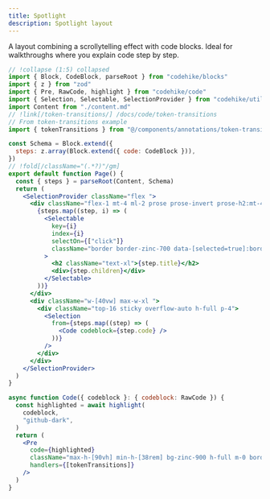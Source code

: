 ```yaml
---
title: Spotlight
description: Spotlight layout
---
```



A layout combining a scrollytelling effect with code blocks. Ideal for walkthroughs where you explain code step by step.

<LayoutDemo name="spotlight">

```jsx page.jsx
// !collapse (1:5) collapsed
import { Block, CodeBlock, parseRoot } from "codehike/blocks"
import { z } from "zod"
import { Pre, RawCode, highlight } from "codehike/code"
import { Selection, Selectable, SelectionProvider } from "codehike/utils"
import Content from "./content.md"
// !link[/token-transitions/] /docs/code/token-transitions
// From token-transitions example
import { tokenTransitions } from "@/components/annotations/token-transitions"

const Schema = Block.extend({
  steps: z.array(Block.extend({ code: CodeBlock })),
})
// !fold[/className="(.*?)"/gm]
export default function Page() {
  const { steps } = parseRoot(Content, Schema)
  return (
    <SelectionProvider className="flex ">
      <div className="flex-1 mt-4 ml-2 prose prose-invert prose-h2:mt-4">
        {steps.map((step, i) => (
          <Selectable
            key={i}
            index={i}
            selectOn={["click"]}
            className="border border-zinc-700 data-[selected=true]:border-blue-400 px-5 py-2 mb-4 rounded bg-zinc-900 cursor-pointer hover:bg-zinc-800 transition-colors duration-200 ease-in-out"
          >
            <h2 className="text-xl">{step.title}</h2>
            <div>{step.children}</div>
          </Selectable>
        ))}
      </div>
      <div className="w-[40vw] max-w-xl ">
        <div className="top-16 sticky overflow-auto h-full p-4">
          <Selection
            from={steps.map((step) => (
              <Code codeblock={step.code} />
            ))}
          />
        </div>
      </div>
    </SelectionProvider>
  )
}

async function Code({ codeblock }: { codeblock: RawCode }) {
  const highlighted = await highlight(
    codeblock,
    "github-dark",
  )
  return (
    <Pre
      code={highlighted}
      className="max-h-[90vh] min-h-[38rem] bg-zinc-900 h-full m-0 border border-zinc-700 "
      handlers={[tokenTransitions]}
    />
  )
}
```

</LayoutDemo>
